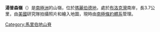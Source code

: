 {{coord|76|27|S|146|5|W|display=title}}

'''湯普森嶺'''（{{lang-en|Thompson Ridge}}）是[[南極洲|南極洲]]的山嶺，位於[[瑪麗伯德地|瑪麗伯德地]]，處於[[布洛克灣|布洛克灣]]南岸，長3.7公里，由[[美國|美國]]研究隊拍攝照片和繪入地圖，現時由[[南極條約體系|南極條約體系]]管理。

{{DEFAULTSORT:Thompson Ridge}}
[[Category:馬里伯地山脊|Category:馬里伯地山脊]]


{{MarieByrdLand-geo-stub}}